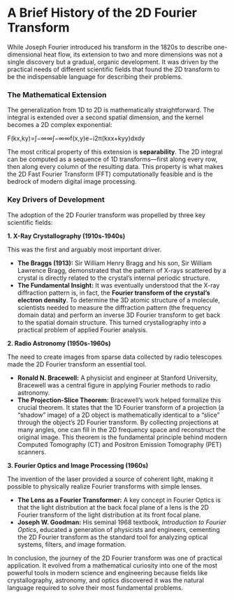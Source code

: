 # **A Brief History of the 2D Fourier Transform**

While Joseph Fourier introduced his transform in the 1820s to describe one-dimensional heat flow, its extension to two and more dimensions was not a single discovery but a gradual, organic development. It was driven by the practical needs of different scientific fields that found the 2D transform to be the indispensable language for describing their problems.

### **The Mathematical Extension**

The generalization from 1D to 2D is mathematically straightforward. The integral is extended over a second spatial dimension, and the kernel becomes a 2D complex exponential:

F(kx​,ky​)=∫−∞∞​∫−∞∞​f(x,y)e−i2π(kx​x+ky​y)dxdy

The most critical property of this extension is **separability**. The 2D integral can be computed as a sequence of 1D transforms—first along every row, then along every column of the resulting data. This property is what makes the 2D Fast Fourier Transform (FFT) computationally feasible and is the bedrock of modern digital image processing.

### **Key Drivers of Development**

The adoption of the 2D Fourier transform was propelled by three key scientific fields:

**1\. X-Ray Crystallography (1910s-1940s)**

This was the first and arguably most important driver.

* **The Braggs (1913):** Sir William Henry Bragg and his son, Sir William Lawrence Bragg, demonstrated that the pattern of X-rays scattered by a crystal is directly related to the crystal's internal periodic structure.  
* **The Fundamental Insight:** It was eventually understood that the X-ray diffraction pattern is, in fact, the **Fourier transform of the crystal's electron density**. To determine the 3D atomic structure of a molecule, scientists needed to measure the diffraction pattern (the frequency domain data) and perform an inverse 3D Fourier transform to get back to the spatial domain structure. This turned crystallography into a practical problem of applied Fourier analysis.

**2\. Radio Astronomy (1950s-1960s)**

The need to create images from sparse data collected by radio telescopes made the 2D Fourier transform an essential tool.

* **Ronald N. Bracewell:** A physicist and engineer at Stanford University, Bracewell was a central figure in applying Fourier methods to radio astronomy.  
* **The Projection-Slice Theorem:** Bracewell's work helped formalize this crucial theorem. It states that the 1D Fourier transform of a projection (a "shadow" image) of a 2D object is mathematically identical to a "slice" through the object's 2D Fourier transform. By collecting projections at many angles, one can fill in the 2D frequency space and reconstruct the original image. This theorem is the fundamental principle behind modern Computed Tomography (CT) and Positron Emission Tomography (PET) scanners.

**3\. Fourier Optics and Image Processing (1960s)**

The invention of the laser provided a source of coherent light, making it possible to physically realize Fourier transforms with simple lenses.

* **The Lens as a Fourier Transformer:** A key concept in Fourier Optics is that the light distribution at the back focal plane of a lens is the 2D Fourier transform of the light distribution at its front focal plane.  
* **Joseph W. Goodman:** His seminal 1968 textbook, *Introduction to Fourier Optics*, educated a generation of physicists and engineers, cementing the 2D Fourier transform as the standard tool for analyzing optical systems, filters, and image formation.

In conclusion, the journey of the 2D Fourier transform was one of practical application. It evolved from a mathematical curiosity into one of the most powerful tools in modern science and engineering because fields like crystallography, astronomy, and optics discovered it was the natural language required to solve their most fundamental problems.